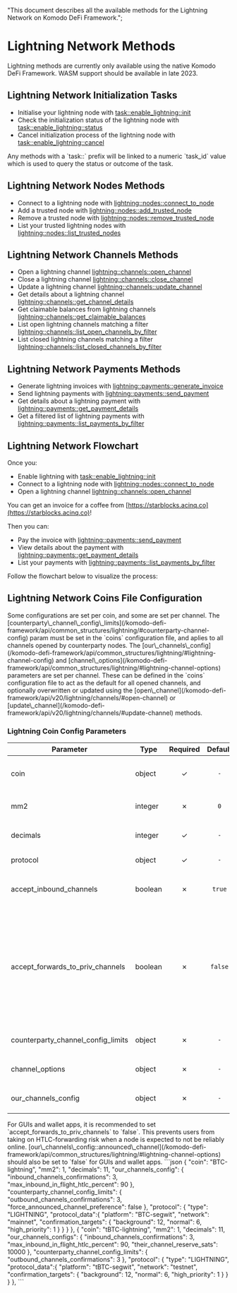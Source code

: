   "This document describes all the available methods for the Lightning Network on Komodo DeFi Framework.";


# Lightning Network Methods

<Note>
  Lightning methods are currently only available using the native Komodo DeFi Framework.
  WASM support should be available in late 2023.
</Note>

## Lightning Network Initialization Tasks

*   Initialise your lightning node with [task::enable\_lightning::init](/komodo-defi-framework/api/v20/lightning/activation/#initialize-lightning)
*   Check the initialization status of the lightning node with [task::enable\_lightning::status](/komodo-defi-framework/api/v20/lightning/activation/#initialization-status)
*   Cancel initialization process of the lightning node with [task::enable\_lightning::cancel](/komodo-defi-framework/api/v20/lightning/activation/#cancel-initialization)

<Note>
  Any methods with a `task::` prefix will be linked to a numeric `task_id` value
  which is used to query the status or outcome of the task.
</Note>

## Lightning Network Nodes Methods

*   Connect to a lightning node with [lightning::nodes::connect\_to\_node](/komodo-defi-framework/api/v20/lightning/nodes/#connect-to-node)
*   Add a trusted node with [lightning::nodes::add\_trusted\_node](/komodo-defi-framework/api/v20/lightning/nodes/#add-trusted-node)
*   Remove a trusted node with [lightning::nodes::remove\_trusted\_node](/komodo-defi-framework/api/v20/lightning/nodes/#remove-trusted-node)
*   List your trusted lightning nodes with [lightning::nodes::list\_trusted\_nodes](/komodo-defi-framework/api/v20/lightning/nodes/#list-trusted-nodes)

## Lightning Network Channels Methods

*   Open a lightning channel [lightning::channels::open\_channel](/komodo-defi-framework/api/v20/lightning/channels/#open-channel)
*   Close a lightning channel [lightning::channels::close\_channel](/komodo-defi-framework/api/v20/lightning/channels/#close-channel)
*   Update a lightning channel [lightning::channels::update\_channel](/komodo-defi-framework/api/v20/lightning/channels/#update-channel)
*   Get details about a lightning channel [lightning::channels::get\_channel\_details](/komodo-defi-framework/api/v20/lightning/channels/#get-channel-details)
*   Get claimable balances from lightning channels [lightning::channels::get\_claimable\_balances](/komodo-defi-framework/api/v20/lightning/channels/#get-claimable-balances)
*   List open lightning channels matching a filter [lightning::channels::list\_open\_channels\_by\_filter](/komodo-defi-framework/api/v20/lightning/channels/#list-open-channels-by-filter)
*   List closed lightning channels matching a filter [lightning::channels::list\_closed\_channels\_by\_filter](/komodo-defi-framework/api/v20/lightning/channels/#list-closed-channels-by-filter)

## Lightning Network Payments Methods

*   Generate lightning invoices with [lightning::payments::generate\_invoice](/komodo-defi-framework/api/v20/lightning/payments/#generate-invoice)
*   Send lightning payments with [lightning::payments::send\_payment](/komodo-defi-framework/api/v20/lightning/payments/#send-payment)
*   Get details about a lightning payment with [lightning::payments::get\_payment\_details](/komodo-defi-framework/api/v20/lightning/payments/#get-payment-details)
*   Get a filtered list of lightning payments with [lightning::payments::list\_payments\_by\_filter](/komodo-defi-framework/api/v20/lightning/payments/#list-payments-by-filter)

## Lightning Network Flowchart

Once you:

*   Enable lightning with [task::enable\_lightning::init](/komodo-defi-framework/api/v20/lightning/activation/#initialize-lightning)
*   Connect to a lightning node with [lightning::nodes::connect\_to\_node](/komodo-defi-framework/api/v20/lightning/nodes/#connect-to-node)
*   Open a lightning channel [lightning::channels::open\_channel](/komodo-defi-framework/api/v20/lightning/channels/#open-channel)

You can get an invoice for a coffee from [https://starblocks.acinq.co](https://starblocks.acinq.co)!

Then you can:

*   Pay the invoice with [lightning::payments::send\_payment](/komodo-defi-framework/api/v20/lightning/payments/#send-payment)
*   View details about the payment with [lightning::payments::get\_payment\_details](/komodo-defi-framework/api/v20/lightning/payments/#get-payment-details)
*   List your payments with [lightning::payments::list\_payments\_by\_filter](/komodo-defi-framework/api/v20/lightning/payments/#list-payments-by-filter)

Follow the flowchart below to visualize the process:

<OptimizedImage src={lightningflowchart} classNaming="w-full" alt="Lighning Network Flowchart" />

## Lightning Network Coins File Configuration

<Note>
  Some configurations are set per coin, and some are set per channel. The
  [counterparty\_channel\_config\_limits](/komodo-defi-framework/api/common_structures/lightning/#counterparty-channel-config)
  param must be set in the `coins` configuration file, and aplies to all
  channels opened by counterparty nodes. The
  [our\_channels\_config](/komodo-defi-framework/api/common_structures/lightning/#lightning-channel-config) and
  [channel\_options](/komodo-defi-framework/api/common_structures/lightning/#lightning-channel-options) parameters
  are set per channel. These can be defined in the `coins` configuration file to
  act as the default for all opened channels, and optionally overwritten or
  updated using the
  [open\_channel](/komodo-defi-framework/api/v20/lightning/channels/#open-channel) or
  [update\_channel](/komodo-defi-framework/api/v20/lightning/channels/#update-channel)
  methods.
</Note>

### Lightning Coin Config Parameters

| Parameter                             | Type    | Required | Default | Description                                                                                                                                                                                                                                                                                                     |
| ------------------------------------- | ------- | :------: | :-----: | --------------------------------------------------------------------------------------------------------------------------------------------------------------------------------------------------------------------------------------------------------------------------------------------------------------- |
| coin                                  | object  |     ✓    |   `-`   | The ticker of the coin you will use lightning network with, suffixed with `-lightning`                                                                                                                                                                                                                          |
| mm2                                   | integer |     ✗    |   `0`   | A value of `1`, indicates the coin is atomic swap compatible.                                                                                                                                                                                                                                                   |
| decimals                              | integer |     ✓    |   `-`   | The decimal precision of the coin you will use the lightning network with.                                                                                                                                                                                                                                      |
| protocol                              | object  |     ✓    |   `-`   | A standard [CoinProtocol](/komodo-defi-framework/api/common_structures/activation/#coin-protocol) object.                                                                                                                                                                                                       |
| accept\_inbound\_channels             | boolean |     ✗    |  `true` | If this is set to false, we do not accept inbound requests to open a new channel.                                                                                                                                                                                                                               |
| accept\_forwards\_to\_priv\_channels  | boolean |     ✗    | `false` | When set to `false`, any HTLCs which were to be forwarded over private channels will be rejected. This prevents us from taking on HTLC-forwarding risk when we intend to run as a node which is not online reliably (e.g. GUI wallet apps). Generally, private channels are used for non-routing purposes only. |
| counterparty\_channel\_config\_limits | object  |     ✗    |   `-`   | A standard [CounterpartyChannelConfig](/komodo-defi-framework/api/common_structures/lightning/#counterparty-channel-config) object.                                                                                                                                                                             |
| channel\_options                      | object  |     ✗    |   `-`   | A standard [LightningChannelOptions](/komodo-defi-framework/api/common_structures/lightning/#lightning-channel-options) object.                                                                                                                                                                                 |
| our\_channels\_config                 | object  |     ✗    |   `-`   | A standard [LightningChannelConfig](/komodo-defi-framework/api/common_structures/lightning/#lightning-channel-config) object.                                                                                                                                                                                   |

<Note>
  For GUIs and wallet apps, it is recommended to set
  `accept_forwards_to_priv_channels` to `false`. This prevents users from taking
  on HTLC-forwarding risk when a node is expected to not be reliably online.
  [our\_channels\_config::announced\_channel](/komodo-defi-framework/api/common_structures/lightning/#lightning-channel-options)
  should also be set to `false` for GUIs and wallet apps.
</Note>

<CollapsibleSection expandedText="Hide Example Config" collapsedText="Show Example Config">
  ```json
    {
      "coin": "BTC-lightning",
      "mm2": 1,
      "decimals": 11,
      "our_channels_config": {
          "inbound_channels_confirmations": 3,
          "max_inbound_in_flight_htlc_percent": 90
      },
      "counterparty_channel_config_limits": {
          "outbound_channels_confirmations": 3,
          "force_announced_channel_preference": false
      },
      "protocol": {
          "type": "LIGHTNING",
          "protocol_data":{
              "platform": "BTC-segwit",
              "network": "mainnet",
              "confirmation_targets": {
                  "background": 12,
                  "normal": 6,
                  "high_priority": 1
              }
          }
      }
    },
    {
      "coin": "tBTC-lightning",
      "mm2": 1,
      "decimals": 11,
      "our_channels_configs": {
          "inbound_channels_confirmations": 3,
          "max_inbound_in_flight_htlc_percent": 90,
          "their_channel_reserve_sats": 10000
      },
      "counterparty_channel_config_limits": { 
          "outbound_channels_confirmations": 3
      },
      "protocol": {
          "type": "LIGHTNING",
          "protocol_data":{
              "platform": "tBTC-segwit",
              "network": "testnet",
              "confirmation_targets": {
                  "background": 12,
                  "normal": 6,
                  "high_priority": 1
              }
          }
      }
    },
  ```
</CollapsibleSection>
